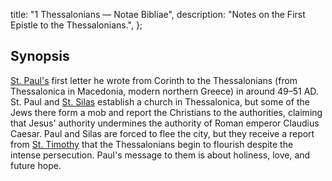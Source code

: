   title: "1 Thessalonians — Notae Bibliae",
  description: "Notes on the First Epistle to the Thessalonians.",
};

<Initial text="First Thessalonians"/>

## Synopsis

[St. Paul's](/people/saints/apostles/paul) first letter he wrote from Corinth to the Thessalonians (from Thessalonica in Macedonia, modern northern Greece) in around 49–51 AD. St. Paul and [St. Silas](/people/saints/biblical/silas) establish a church in Thessalonica, but some of the Jews there form a mob and report the Christians to the authorities, claiming that Jesus' authority undermines the authority of Roman emperor Claudius Caesar. Paul and Silas are forced to flee the city, but they receive a report from [St. Timothy](/people/saints/biblical/timothy) that the Thessalonians begin to flourish despite the intense persecution. Paul's message to them is about holiness, love, and future hope.
